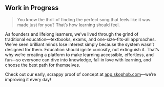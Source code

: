 ## Work in Progress

> You know the thrill of finding the perfect song that feels like it was made just for you? That’s how learning should feel.

As founders and lifelong learners, we’ve lived through the grind of traditional education—textbooks, exams, and one-size-fits-all approaches. We’ve seen brilliant minds lose interest simply because the system wasn’t designed for them. Education should ignite curiosity, not extinguish it. That’s why we’re creating a platform to make learning accessible, effortless, and fun—so everyone can dive into knowledge, fall in love with learning, and choose the best path for themselves.

Check out our early, scrappy proof of concept at [app.skophob.com](https://skophob.web.app/)—we’re improving it every day!